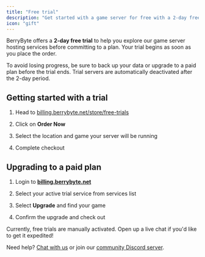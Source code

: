 ```yaml
---
title: "Free trial"
description: "Get started with a game server for free with a 2-day free trial"
icon: "gift"
---
```


BerryByte offers a **2-day free trial** to help you explore our game server hosting services before committing to a plan. Your trial begins as soon as you place the order.

<Warning>
  To avoid losing progress, be sure to back up your data or upgrade to a paid plan before the trial ends. Trial servers are automatically deactivated after the 2-day period.
</Warning>

## Getting started with a trial

1. Head to [billing.berrybyte.net/store/free-trials](https://billing.berrybyte.net/store/free-trials)

2. Click on **Order Now**

3. Select the location and game your server will be running

4. Complete checkout

## Upgrading to a paid plan

1. Login to [**billing.berrybyte.net**](https://billing.berrybyte.net/login)

2. Select your active trial service from services list

3. Select **Upgrade** and find your game

4. Confirm the upgrade and check out

Currently, free trials are manually activated. Open up a live chat if you'd like to get it expedited!

Need help? [Chat with us](https://berrybyte.net/contact) or join our [community Discord server](https://berrybyte.net/discord).